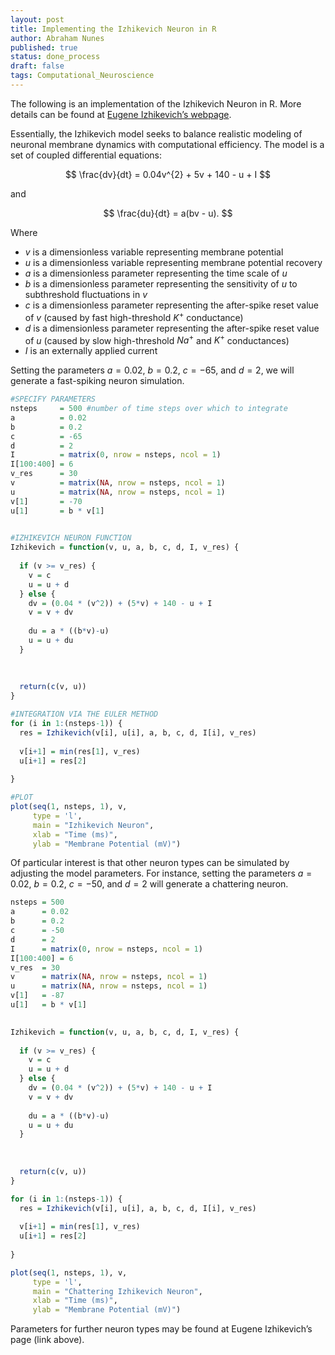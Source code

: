 ```yaml
---
layout: post
title: Implementing the Izhikevich Neuron in R
author: Abraham Nunes
published: true
status: done_process
draft: false
tags: Computational_Neuroscience
---
```


<script type="text/x-mathjax-config">
MathJax.Hub.Config({
  tex2jax: {inlineMath: [['$','$'], ['\\(','\\)']]}
});
</script>
<script type="text/javascript"
  src="https://cdn.mathjax.org/mathjax/latest/MathJax.js?config=TeX-AMS-MML_HTMLorMML">
</script>

The following is an implementation of the Izhikevich Neuron in R. More details can be found at [Eugene Izhikevich's webpage](http://www.izhikevich.org/publications/spikes.htm).

Essentially, the Izhikevich model seeks to balance realistic modeling of neuronal membrane dynamics with computational efficiency. The model is a set of coupled differential equations:

$$
\frac{dv}{dt} = 0.04v^{2} + 5v + 140 - u + I
$$

and 

$$
\frac{du}{dt} = a(bv - u).
$$

Where 

+ $v$ is a dimensionless variable representing membrane potential
+ $u$ is a dimensionless variable representing membrane potential recovery
+ $a$ is a dimensionless parameter representing the time scale of $u$
+ $b$ is a dimensionless parameter representing the sensitivity of $u$ to subthreshold fluctuations in $v$
+ $c$ is a dimensionless parameter representing the after-spike reset value of $v$ (caused by fast high-threshold $K^{+}$ conductance)
+ $d$ is a dimensionless parameter representing the after-spike reset value of $u$ (caused by slow high-threshold $Na^{+}$ and $K^{+}$ conductances)
+ $I$ is an externally applied current

Setting the parameters $a = 0.02$, $b = 0.2$, $c = -65$, and $d = 2$, we will generate a fast-spiking neuron simulation.

```r

#SPECIFY PARAMETERS
nsteps     = 500 #number of time steps over which to integrate
a          = 0.02
b          = 0.2
c          = -65
d          = 2
I          = matrix(0, nrow = nsteps, ncol = 1)
I[100:400] = 6
v_res      = 30
v          = matrix(NA, nrow = nsteps, ncol = 1)
u          = matrix(NA, nrow = nsteps, ncol = 1)
v[1]       = -70
u[1]       = b * v[1]
  

#IZHIKEVICH NEURON FUNCTION
Izhikevich = function(v, u, a, b, c, d, I, v_res) {
  
  if (v >= v_res) {
    v = c
    u = u + d
  } else {
    dv = (0.04 * (v^2)) + (5*v) + 140 - u + I
    v = v + dv
    
    du = a * ((b*v)-u)
    u = u + du
  }
  
  
  
  return(c(v, u))
}

#INTEGRATION VIA THE EULER METHOD
for (i in 1:(nsteps-1)) {
  res = Izhikevich(v[i], u[i], a, b, c, d, I[i], v_res)
  
  v[i+1] = min(res[1], v_res)
  u[i+1] = res[2]
    
}

#PLOT
plot(seq(1, nsteps, 1), v, 
     type = 'l',
     main = "Izhikevich Neuron",
     xlab = "Time (ms)",
     ylab = "Membrane Potential (mV)")

```

Of particular interest is that other neuron types can be simulated by adjusting the model parameters. For instance, setting the parameters $a = 0.02$, $b = 0.2$, $c = -50$, and $d = 2$ will generate a chattering neuron.

```r

nsteps = 500
a      = 0.02
b      = 0.2
c      = -50
d      = 2
I      = matrix(0, nrow = nsteps, ncol = 1)
I[100:400] = 6
v_res  = 30
v      = matrix(NA, nrow = nsteps, ncol = 1)
u      = matrix(NA, nrow = nsteps, ncol = 1)
v[1]   = -87
u[1]   = b * v[1]
  

Izhikevich = function(v, u, a, b, c, d, I, v_res) {
  
  if (v >= v_res) {
    v = c
    u = u + d
  } else {
    dv = (0.04 * (v^2)) + (5*v) + 140 - u + I
    v = v + dv
    
    du = a * ((b*v)-u)
    u = u + du
  }
  
  
  
  return(c(v, u))
}

for (i in 1:(nsteps-1)) {
  res = Izhikevich(v[i], u[i], a, b, c, d, I[i], v_res)
  
  v[i+1] = min(res[1], v_res)
  u[i+1] = res[2]
    
}

plot(seq(1, nsteps, 1), v, 
     type = 'l',
     main = "Chattering Izhikevich Neuron",
     xlab = "Time (ms)",
     ylab = "Membrane Potential (mV)")

```

Parameters for further neuron types may be found at Eugene Izhikevich's page (link above).